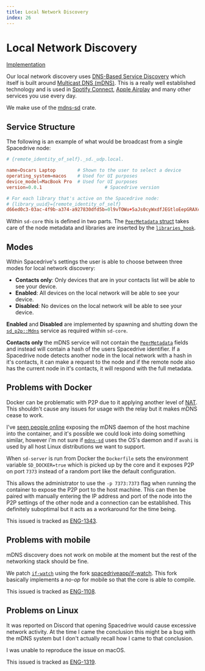 ```yaml
---
title: Local Network Discovery
index: 26
---
```


# Local Network Discovery

[Implementation](https://github.com/spacedriveapp/spacedrive/tree/main/crates/p2p/src/hooks/mdns.rs)

Our local network discovery uses [DNS-Based Service Discovery](https://www.rfc-editor.org/rfc/rfc6763.html) which itself is built around [Multicast DNS (mDNS)](https://datatracker.ietf.org/doc/html/rfc6762). This is a really well established technology and is used in [Spotify Connect](https://support.spotify.com/au/article/spotify-connect/), [Apple Airplay](https://www.apple.com/au/airplay/) and many other services you use every day.

We make use of the [mdns-sd](https://docs.rs/mdns-sd) crate.

## Service Structure

The following is an example of what would be broadcast from a single Spacedrive node:
```toml
# {remote_identity_of_self}._sd._udp.local.

name=Oscars Laptop        # Shown to the user to select a device
operating_system=macos    # Used for UI purposes
device_model=MacBook Pro  # Used for UI purposes
version=0.0.1 						# Spacedrive version

# For each library that's active on the Spacedrive node:
# {library_uuid}={remote_identity_of_self}
d66ed0c3-03ac-4f9b-a374-a927830dfd5b=0l9vTOWu+5aJs0cyWxdfJEGtloEepGRAXcEuDeTDRPk
```

Within `sd-core` this is defined in two parts. The [`PeerMetadata` struct](https://github.com/spacedriveapp/spacedrive/blob/44478207e72495b3777e294660d78939711b544f/core/src/p2p/metadata.rs#L9) takes care of the node metadata and libraries are inserted by the [`libraries_hook`](https://github.com/spacedriveapp/spacedrive/blob/44478207e72495b3777e294660d78939711b544f/core/src/p2p/libraries.rs#L13).

## Modes

<Notice
	type="note"
	text="This section discusses 'Contacts Only' which is not yet fully implemented (refer to ENG-1197)."
/>

Within Spacedrive's settings the user is able to choose between three modes for local network discovery:
 - **Contacts only**: Only devices that are in your contacts list will be able to see your device.
 - **Enabled**: All devices on the local network will be able to see your device.
 - **Disabled**: No devices on the local network will be able to see your device.

**Enabled** and **Disabled** are implemented by spawning and shutting down the [`sd_p2p::Mdns`](https://github.com/spacedriveapp/spacedrive/blob/44478207e72495b3777e294660d78939711b544f/crates/p2p/src/mdns.rs#L17) service as required within `sd-core`.

**Contacts only** the mDNS service will not contain the [`PeerMetadata`](https://github.com/spacedriveapp/spacedrive/blob/44478207e72495b3777e294660d78939711b544f/core/src/p2p/metadata.rs#L9) fields and instead will contain a hash of the users Spacedrive identifier. If a Spacedrive node detects another node in the local network with a hash in it's contacts, it can make a request to the node and if the remote node also has the current node in it's contacts, it will respond with the full metadata.

## Problems with Docker

Docker can be problematic with P2P due to it applying another level of [NAT](https://en.wikipedia.org/wiki/Network_address_translation). This shouldn't cause any issues for usage with the relay but it makes mDNS cease to work.

I've [seen people online](https://medium.com/@andrejtaneski/using-mdns-from-a-docker-container-b516a408a66b) exposing the mDNS daemon of the host machine into the container, and it's possible we could look into doing something similar, however i'm not sure if [`mdns-sd`](https://docs.rs/mdns-sd) uses the OS's daemon and if `avahi` is used by all host Linux distributions we want to support.

When `sd-server` is run from Docker the `Dockerfile` sets the environment variable `SD_DOCKER=true` which is picked up by the core and it exposes P2P on port `7373` instead of a random port like the default configuration.

This allows the administrator to use the `-p 7373:7373` flag when running the container to expose the P2P port to the host machine. This can then be paired with manually entering the IP address and port of the node into the P2P settings of the other node and a connection can be established. This definitely suboptimal but it acts as a workaround for the time being.

This issued is tracked as [ENG-1343](https://linear.app/spacedriveapp/issue/ENG-1343/docker-support-for-p2p).

## Problems with mobile

mDNS discovery does not work on mobile at the moment but the rest of the networking stack should be fine.

We patch [`if-watch`](https://docs.rs/if-watch) using the fork [spacedriveapp/if-watch](https://github.com/spacedriveapp/if-watch). This fork basically implements a *no-op* for mobile so that the core is able to compile.

This issued is tracked as [ENG-1108](https://linear.app/spacedriveapp/issue/ENG-1108/mdns-working-on-ios).

## Problems on Linux

It was reported on Discord that opening Spacedrive would cause excessive network activity. At the time I came the conclusion this might be a bug with the mDNS system but I don't actually recall how I came to that conclusion.

I was unable to reproduce the issue on macOS.

This issued is tracked as [ENG-1319](https://linear.app/spacedriveapp/issue/ENG-1319/excessive-mdns-pings).

